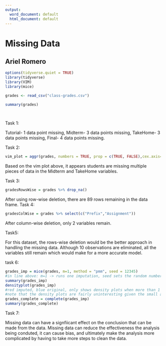 ---
output:
  word_document: default
  html_document: default
---
# Missing Data

## Ariel Romero

```{r}
options(tidyverse.quiet = TRUE)
library(tidyverse)
library(VIM)
library(mice)

grades <- read_csv("class-grades.csv")

summary(grades)
                                   
                                

```

Task 1:

Tutorial- 1 data point missing, Midterm- 3 data points missing, TakeHome- 3 data points missing, Final- 4 data points missing.

Task 2: 

```{r}
vim_plot = aggr(grades, numbers = TRUE, prop = c(TRUE, FALSE),cex.axis=.7)
```

Based on the vim plot above, it appears students are missing multiple pieces of data in the Midterm and TakeHome variables. 

Task 3:

```{r}
gradesRowsWise = grades %>% drop_na()

```

After using row-wise deletion, there are 89 rows remaining in the data frame. 
Task 4:

```{r}
gradesColWise = grades %>% select(c("Prefix","Assignment"))
```

After column-wise deletion, only 2 variables remain. 

Task5: 

For this dataset, the rows-wise deletion would be the better approach in handling the missing data. Although 10 observations are eliminated, all the variables still remain which would make for a more accurate model. 

task 6: 

```{r}
grades_imp = mice(grades, m=1, method = "pmm", seed = 12345)
#in line above: m=1 -> runs one imputation, seed sets the random number seed to get repeatable results
summary(grades_imp)
densityplot(grades_imp)
#red imputed, blue original, only shows density plots when more than 1 value the variable was imputed
#note that the density plots are fairly uninteresting given the small amount of missing data
grades_complete = complete(grades_imp)
summary(grades_complete)
```

Task 7: 

Missing data can have a signfiicant effect on the conclusion that can be made from the data. Missing data can reduce the effectiveness the analysis being conduted, it can cause bias, and ultimately make the analysis more complicated by having to take more steps to clean the data. 


